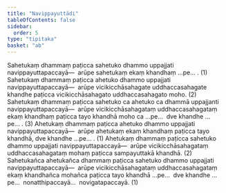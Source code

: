 ```yaml
---
title: "Navippayuttādi"
tableOfContents: false
sidebar:
  order: 5
type: "tipitaka"
basket: "ab"
---
```



<DynamicBreadcrumb />

<Division number="68">

<Paragraph number="184">
Sahetukaṃ dhammaṃ paṭicca sahetuko dhammo uppajjati navippayuttapaccayā—  arūpe sahetukaṃ ekaṃ khandhaṃ …pe… . (1)
</Paragraph>

<Paragraph number="185">
Sahetukaṃ dhammaṃ paṭicca ahetuko dhammo uppajjati navippayuttapaccayā—  arūpe vicikicchāsahagate uddhaccasahagate khandhe paṭicca vicikicchāsahagato uddhaccasahagato moho. (2)
</Paragraph>

<Paragraph number="186">
Sahetukaṃ dhammaṃ paṭicca sahetuko ca ahetuko ca dhammā uppajjanti navippayuttapaccayā—  arūpe vicikicchāsahagataṃ uddhaccasahagataṃ ekaṃ khandhaṃ paṭicca tayo khandhā moho ca …pe…  dve khandhe …pe… . (3)
</Paragraph>

<Paragraph number="187">
Ahetukaṃ dhammaṃ paṭicca ahetuko dhammo uppajjati navippayuttapaccayā—  arūpe ahetukaṃ ekaṃ khandhaṃ paṭicca tayo khandhā, dve khandhe …pe… . (1)
</Paragraph>

<Paragraph number="188">
Ahetukaṃ dhammaṃ paṭicca sahetuko dhammo uppajjati navippayuttapaccayā—  arūpe vicikicchāsahagataṃ uddhaccasahagataṃ mohaṃ paṭicca sampayuttakā khandhā. (2)
</Paragraph>

<Paragraph number="189">
Sahetukañca ahetukañca dhammaṃ paṭicca sahetuko dhammo uppajjati navippayuttapaccayā—  arūpe vicikicchāsahagataṃ uddhaccasahagataṃ ekaṃ khandhañca mohañca paṭicca tayo khandhā …pe…  dve khandhe …pe…  nonatthipaccayā…  novigatapaccayā. (1)
</Paragraph>
</Division>